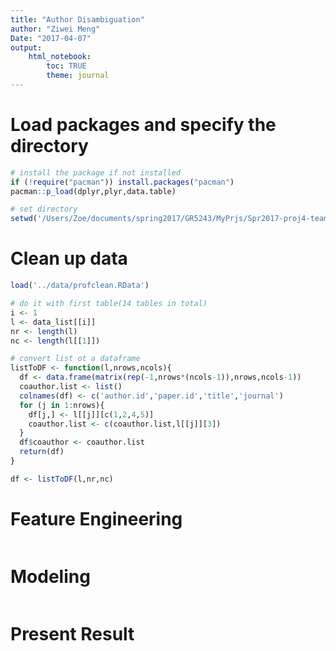 ```yaml
---
title: "Author Disambiguation"
author: "Ziwei Meng"
Date: "2017-04-07"
output: 
    html_notebook:
        toc: TRUE
        theme: journal
---
```

# Load packages and specify the directory
```r
# install the package if not installed
if (!require("pacman")) install.packages("pacman")
pacman::p_load(dplyr,plyr,data.table)

# set directory
setwd('/Users/Zoe/documents/spring2017/GR5243/MyPrjs/Spr2017-proj4-team-11/doc')
```

# Clean up data
```r
load('../data/profclean.RData')

# do it with first table(14 tables in total)
i <- 1
l <- data_list[[i]]
nr <- length(l)
nc <- length(l[[1]])

# convert list ot a dataframe
listToDF <- function(l,nrows,ncols){
  df <- data.frame(matrix(rep(-1,nrows*(ncols-1)),nrows,ncols-1))
  coauthor.list <- list()
  colnames(df) <- c('author.id','paper.id','title','journal')
  for (j in 1:nrows){
    df[j,] <- l[[j]][c(1,2,4,5)]
    coauthor.list <- c(coauthor.list,l[[j]][3])
  }
  df$coauthor <- coauthor.list
  return(df)
}

df <- listToDF(l,nr,nc)
```


# Feature Engineering
```r

```


# Modeling
```r

```


# Present Result